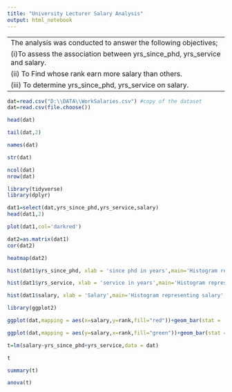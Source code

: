 ---
title: "University Lecturer Salary Analysis"
output: html_notebook
---
---
The analysis was conducted to answer the following objectives;
(i)To assess the association between yrs_since_phd, yrs_service and salary.
(ii) To Find whose rank earn more salary than others.
(iii) To determine yrs_since_phd, yrs_service on salary.
---
```{r Loading the dataset by either copyinf the path or file.choose function}
dat=read.csv("D:\\DATA\\WorkSalaries.csv") #copy of the dataset
dat=read.csv(file.choose())
```


```{r Display the first two rows}
head(dat)
```


```{r Display the last two rows}
tail(dat,2)
```
```{r Checking the variables names}
names(dat)

```
```{r Data types in the dataset}
str(dat)

```
```{r Viwing number of columns and rows}
ncol(dat)
nrow(dat)
```
```{r Loading the tidyverse and dplyr for selecting variable}
library(tidyverse)
library(dplyr)
```
```{r}
dat1=select(dat,yrs_since_phd,yrs_service,salary)
head(dat1,2)
```

```{r}
plot(dat1,col='darkred')
```

```{r}
dat2=as.matrix(dat1)
cor(dat2)
```
```{r}
heatmap(dat2)
```
```{r}
hist(dat1$yrs_since_phd, xlab = 'since phd in years',main='Histogram representing Years Since obtained phd',col = 'red')
```
```{r}
hist(dat1$yrs_service, xlab = 'service in years',main='Histogram representing service in years',col = 'blue')
```
```{r}
hist(dat1$salary, xlab = 'Salary',main='Histogram representing salary',col = 'purple')
```
```{r Loading ggplot2 to use in visualizing}
library(ggplot2)

```

```{r}
ggplot(dat,mapping = aes(x=salary,y=rank,fill="red"))+geom_bar(stat = 'identity')+labs(title = "Barplot for Salary",x="salary",y="rank")
```
```{r}
ggplot(dat,mapping = aes(y=salary,x=rank,fill="green"))+geom_bar(stat = 'identity')+labs(title = "Barplot for Salary",y="salary",x="rank")
```
```{r}
t=lm(salary~yrs_since_phd+yrs_service,data = dat)
```

```{r}
t
```
```{r}
summary(t)
```
```{r}
anova(t)
```


















